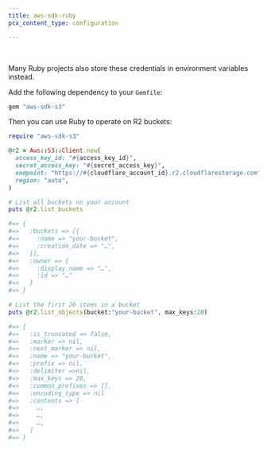 ```yaml
---
title: aws-sdk-ruby
pcx_content_type: configuration

---
```



<Render file="keys" /><br/>

Many Ruby projects also store these credentials in environment variables instead.

Add the following dependency to your `Gemfile`:

```ruby
gem "aws-sdk-s3"
```

Then you can use Ruby to operate on R2 buckets:

```ruby
require "aws-sdk-s3"

@r2 = Aws::S3::Client.new(
  access_key_id: "#{access_key_id}",
  secret_access_key: "#{secret_access_key}",
  endpoint: "https://#{cloudflare_account_id}.r2.cloudflarestorage.com",
  region: "auto",
)

# List all buckets on your account
puts @r2.list_buckets

#=> {
#=>   :buckets => [{
#=>     :name => "your-bucket",
#=>     :creation_date => "…",
#=>   }],
#=>   :owner => {
#=>     :display_name => "…",
#=>     :id => "…"
#=>   }
#=> }

# List the first 20 items in a bucket
puts @r2.list_objects(bucket:"your-bucket", max_keys:20)

#=> {
#=>   :is_truncated => false,
#=>   :marker => nil,
#=>   :next_marker => nil,
#=>   :name => "your-bucket",
#=>   :prefix => nil,
#=>   :delimiter =>nil,
#=>   :max_keys => 20,
#=>   :common_prefixes => [],
#=>   :encoding_type => nil
#=>   :contents => [
#=>     …,
#=>     …,
#=>     …,
#=>   ]
#=> }
```
